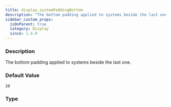 ```yaml
---
title: display.systemPaddingBottom
description: "The bottom padding applied to systems beside the last one."
sidebar_custom_props:
  jsOnParent: true
  category: Display
  since: 1.4.0
---
```




<SettingsHeader />

### Description
The bottom padding applied to systems beside the last one.


### Default Value

`20`

### Type

<CodeBadge type="js" name="number" /><CodeBadge type="net" name="double" /><CodeBadge type="android" name="Double" />